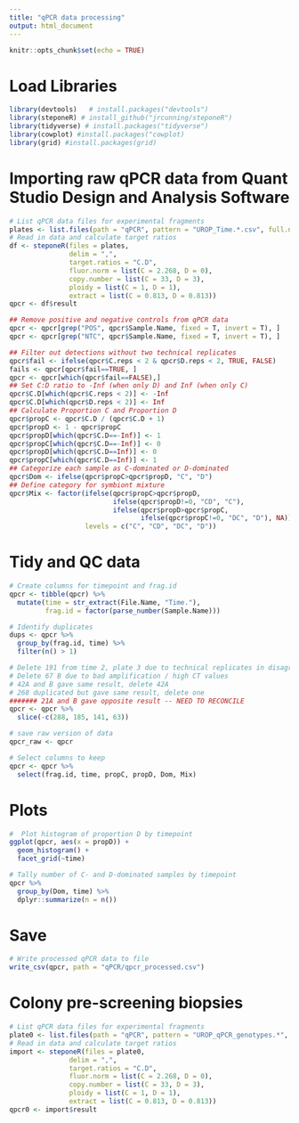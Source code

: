 ```yaml
---
title: "qPCR data processing"
output: html_document
---
```

```r
knitr::opts_chunk$set(echo = TRUE)
```

# Load Libraries 
```r
library(devtools)   # install.packages("devtools")
library(steponeR) # install_github("jrcunning/steponeR")
library(tidyverse) # install.packages("tidyverse")
library(cowplot) #install.packages("cowplot)
library(grid) #install.packages(grid)
```


# Importing raw qPCR data from Quant Studio Design and Analysis Software 
```r
# List qPCR data files for experimental fragments
plates <- list.files(path = "qPCR", pattern = "UROP_Time.*.csv", full.names = TRUE)
# Read in data and calculate target ratios
df <- steponeR(files = plates, 
               delim = ",", 
               target.ratios = "C.D", 
               fluor.norm = list(C = 2.268, D = 0),
               copy.number = list(C = 33, D = 3),
               ploidy = list(C = 1, D = 1),
               extract = list(C = 0.813, D = 0.813))
qpcr <- df$result

## Remove positive and negative controls from qPCR data
qpcr <- qpcr[grep("POS", qpcr$Sample.Name, fixed = T, invert = T), ]
qpcr <- qpcr[grep("NTC", qpcr$Sample.Name, fixed = T, invert = T), ]

## Filter out detections without two technical replicates
qpcr$fail <- ifelse(qpcr$C.reps < 2 & qpcr$D.reps < 2, TRUE, FALSE)
fails <- qpcr[qpcr$fail==TRUE, ]
qpcr <- qpcr[which(qpcr$fail==FALSE),]
## Set C:D ratio to -Inf (when only D) and Inf (when only C)
qpcr$C.D[which(qpcr$C.reps < 2)] <- -Inf
qpcr$C.D[which(qpcr$D.reps < 2)] <- Inf
## Calculate Proportion C and Proportion D
qpcr$propC <- qpcr$C.D / (qpcr$C.D + 1)
qpcr$propD <- 1 - qpcr$propC
qpcr$propD[which(qpcr$C.D==-Inf)] <- 1
qpcr$propC[which(qpcr$C.D==-Inf)] <- 0
qpcr$propD[which(qpcr$C.D==Inf)] <- 0
qpcr$propC[which(qpcr$C.D==Inf)] <- 1
## Categorize each sample as C-dominated or D-dominated
qpcr$Dom <- ifelse(qpcr$propC>qpcr$propD, "C", "D")
## Define category for symbiont mixture
qpcr$Mix <- factor(ifelse(qpcr$propC>qpcr$propD, 
                          ifelse(qpcr$propD!=0, "CD", "C"), 
                          ifelse(qpcr$propD>qpcr$propC, 
                                 ifelse(qpcr$propC!=0, "DC", "D"), NA)), 
                   levels = c("C", "CD", "DC", "D"))
```

# Tidy and QC data
```r
# Create columns for timepoint and frag.id
qpcr <- tibble(qpcr) %>%
  mutate(time = str_extract(File.Name, "Time."),
         frag.id = factor(parse_number(Sample.Name)))

# Identify duplicates
dups <- qpcr %>%
  group_by(frag.id, time) %>%
  filter(n() > 1)

# Delete 191 from time 2, plate 3 due to technical replicates in disagreement
# Delete 67 B due to bad amplification / high CT values
# 42A and B gave same result, delete 42A
# 268 duplicated but gave same result, delete one
####### 21A and B gave opposite result -- NEED TO RECONCILE 
qpcr <- qpcr %>%
  slice(-c(288, 185, 141, 63))

# save raw version of data
qpcr_raw <- qpcr

# Select columns to keep
qpcr <- qpcr %>%
  select(frag.id, time, propC, propD, Dom, Mix)
```

# Plots
```r
#  Plot histogram of proportion D by timepoint
ggplot(qpcr, aes(x = propD)) +
  geom_histogram() +
  facet_grid(~time)

# Tally number of C- and D-dominated samples by timepoint
qpcr %>%
  group_by(Dom, time) %>%
  dplyr::summarize(n = n())
```

# Save
```r
# Write processed qPCR data to file
write_csv(qpcr, path = "qPCR/qpcr_processed.csv")
```


# Colony pre-screening biopsies
```r
# List qPCR data files for experimental fragments
plate0 <- list.files(path = "qPCR", pattern = "UROP_qPCR_genotypes.*", full.names = TRUE)
# Read in data and calculate target ratios
import <- steponeR(files = plate0, 
               delim = ",", 
               target.ratios = "C.D", 
               fluor.norm = list(C = 2.268, D = 0),
               copy.number = list(C = 33, D = 3),
               ploidy = list(C = 1, D = 1),
               extract = list(C = 0.813, D = 0.813))
qpcr0 <- import$result
```

